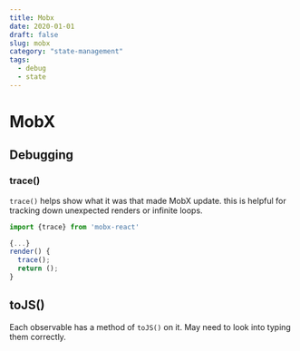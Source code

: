 ```yaml
---
title: Mobx
date: 2020-01-01
draft: false
slug: mobx
category: "state-management"
tags:
  - debug
  - state
---
```


# MobX

## Debugging

### trace()
`trace()` helps show what it was that made MobX update. this is helpful for tracking down unexpected renders or infinite loops.

```jsx
import {trace} from 'mobx-react'

{...}
render() {
  trace();
  return ();
}
```
## toJS()
Each observable has a method of `toJS()` on it. May need to look into typing them correctly.
